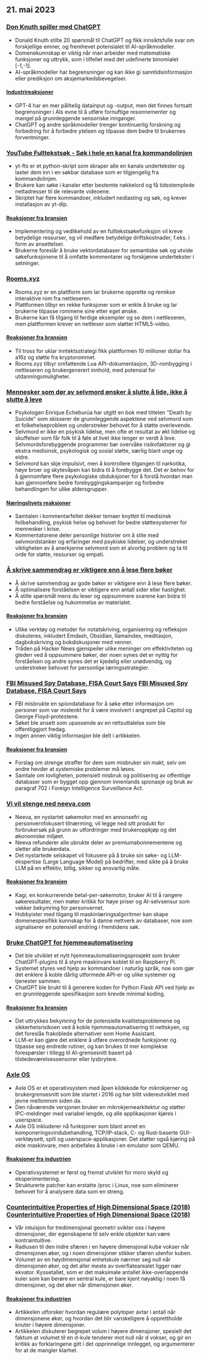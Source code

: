 

<CallToAction />

<Steps>

## 21. mai 2023

### [Don Knuth spiller med ChatGPT](https://cs.stanford.edu/~knuth/chatGPT20.txt)

- Donald Knuth stilte 20 spørsmål til ChatGPT og fikk innsiktsfulle svar om forskjellige emner, og fremhevet potensialet til AI-språkmodeller.
- Domenekunnskap er viktig når man arbeider med matematiske funksjoner og uttrykk, som i tilfellet med det udefinerte binomialet [-1,-1].
- AI-språkmodeller har begrensninger og kan ikke gi sanntidsinformasjon eller prediksjon om aksjemarkedsbevegelser.

#### [Industrireaksjoner](http://news.ycombinator.com/item?id=36012360)

- GPT-4 har en mer pålitelig datainput og -output, men det finnes fortsatt begrensninger i AIs evne til å utføre fornuftige resonnementer og mangel på grunnleggende sensoriske innganger.
- ChatGPT og andre språkmodeller trenger kontinuerlig forskning og forbedring for å forbedre ytelsen og tilpasse dem bedre til brukernes forventninger.

### [YouTube Fulltekstsøk - Søk i hele en kanal fra kommandolinjen](https://github.com/NotJoeMartinez/yt-fts)

- yt-fts er et python-skript som skraper alle en kanals undertekster og laster dem inn i en søkbar database som er tilgjengelig fra kommandolinjen.
- Brukere kan søke i kanaler etter bestemte nøkkelord og få tidsstemplede nettadresser til de relevante videoene.
- Skriptet har flere kommandoer, inkludert nedlasting og søk, og krever installasjon av yt-dlp.

#### [Reaksjoner fra bransjen](http://news.ycombinator.com/item?id=36009774)

- Implementering og vedlikehold av en fulltekstsøkefunksjon vil kreve betydelige ressurser, og vil medføre betydelige driftskostnader, f.eks. i form av ansettelser.
- Brukerne foreslår å bruke vektordatabaser for semantiske søk og utvide søkefunksjonene til å omfatte kommentarer og forskjønne undertekster i setninger.

### [Rooms.xyz](https://rooms.xyz/)

- Rooms.xyz er en plattform som lar brukerne opprette og remikse interaktive rom fra nettleseren.
- Plattformen tilbyr en rekke funksjoner som er enkle å bruke og lar brukerne tilpasse rommene sine etter eget ønske.
- Brukerne kan få tilgang til ferdige eksempler og se dem i nettleseren, men plattformen krever en nettleser som støtter HTML5-video.

#### [Reaksjoner fra bransjen](http://news.ycombinator.com/item?id=36009430)

- Til tross for uklar inntektsstrategi fikk plattformen 10 millioner dollar fra a16z og støtte fra kryptorommet.
- Rooms.xyz tilbyr omfattende Lua API-dokumentasjon, 3D-rombygging i nettleseren og brukergenerert innhold, med potensial for utdanningsmuligheter.

### [Mennesker som dør av selvmord ønsker å slutte å lide, ikke å slutte å leve](https://english.elpais.com/science-tech/2023-05-20/psychologist-enrique-echeburua-people-who-die-by-suicide-want-to-stop-suffering-not-to-stop-living.html)

- Psykologen Enrique Echeburúa har utgitt en bok med tittelen "Death by Suicide" som skisserer de grunnleggende aspektene ved selvmord som et folkehelseproblem og understreker behovet for å støtte overlevende.
- Selvmord er ikke en psykisk lidelse, men ofte et resultat av økt lidelse og skuffelser som får folk til å føle at livet ikke lenger er verdt å leve. Selvmordsforebyggende programmer bør overvåke risikofaktorer og gi ekstra medisinsk, psykologisk og sosial støtte, særlig blant unge og eldre.
- Selvmord kan skje impulsivt, men å kontrollere tilgangen til narkotika, høye broer og skytevåpen kan bidra til å forebygge det. Det er behov for å gjennomføre flere psykologiske obduksjoner for å forstå hvordan man kan gjennomføre bedre forebyggingskampanjer og forbedre behandlingen for ulike aldersgrupper.

#### [Næringslivets reaksjoner](http://news.ycombinator.com/item?id=36010975)

- Samtalen i kommentarfeltet dekker temaer knyttet til medisinsk feilbehandling, psykisk helse og behovet for bedre støttesystemer for mennesker i krise.
- Kommentatorene deler personlige historier om å slite med selvmordstanker og erfaringer med psykiske lidelser, og understreker viktigheten av å anerkjenne selvmord som et alvorlig problem og ta til orde for støtte, ressurser og empati.

### [Å skrive sammendrag er viktigere enn å lese flere bøker](https://www.andreasfragner.com/writing/writing-summaries)

- Å skrive sammendrag av gode bøker er viktigere enn å lese flere bøker.
- Å optimalisere forståelsen er viktigere enn antall sider eller hastighet.
- Å stille spørsmål mens du leser og oppsummere svarene kan bidra til bedre forståelse og hukommelse av materialet.

#### [Reaksjoner fra bransjen](http://news.ycombinator.com/item?id=36011599)

- Ulike verktøy og metoder for notatskriving, organisering og refleksjon diskuteres, inkludert Emdash, Obsidian, llamaindex, meditasjon, dagbokskriving og bokdiskusjoner med venner.
- Tråden på Hacker News gjenspeiler ulike meninger om effektiviteten og gleden ved å oppsummere bøker, der noen synes det er nyttig for forståelsen og andre synes det er kjedelig eller unødvendig, og understreker behovet for personlige læringsstrategier.

### [FBI Misused Spy Database, FISA Court Says](https://www.wsj.com/articles/fbi-improperly-searched-spy-database-for-information-on-americans-court-says-2f12bcd) [FBI Misused Spy Database, FISA Court Says](https://www.wsj.com/articles/fbi-improperly-searched-spy-database-for-information-on-americans-court-says-2f12bcd)

- FBI misbrukte en spiondatabase for å søke etter informasjon om personer som var mistenkt for å være involvert i angrepet på Capitol og George Floyd-protestene.
- Søket ble ansett som upassende av en rettsuttalelse som ble offentliggjort fredag.
- Ingen annen viktig informasjon ble delt i artikkelen.

#### [Reaksjoner fra bransjen](http://news.ycombinator.com/item?id=36011550)

- Forslag om strenge straffer for dem som misbruker sin makt, selv om andre hevder at systemiske problemer må løses.
- Samtale om lovligheten, potensielt misbruk og politisering av offentlige databaser som er bygget opp gjennom innenlands spionasje og bruk av paragraf 702 i Foreign Intelligence Surveillance Act.

### [Vi vil stenge ned neeva.com](https://neeva.com/blog/may-announcement)

- Neeva, en nystartet søkemotor med en annonsefri og personvernfokusert tilnærming, vil legge ned sitt produkt for forbrukersøk på grunn av utfordringer med brukeroppkjøp og det økonomiske miljøet.
- Neeva refunderer alle ubrukte deler av premiumabonnementene og sletter alle brukerdata.
- Det nystartede selskapet vil fokusere på å bruke sin søke- og LLM-ekspertise (Large Language Model) på bedrifter, med sikte på å bruke LLM på en effektiv, billig, sikker og ansvarlig måte.

#### [Reaksjoner fra bransjen](http://news.ycombinator.com/item?id=36013783)

- Kagi, en konkurrerende betal-per-søkemotor, bruker AI til å rangere søkeresultater, men møter kritikk for høye priser og AI-selvsensur som vekker bekymring for personvernet.
- Hobbyister med tilgang til maskinlæringsalgoritmer kan skape domenespesifikk kunnskap for å danne nettverk av databaser, noe som signaliserer en potensiell endring i fremtidens søk.

### [Bruke ChatGPT for hjemmeautomatisering](https://www.atomic14.com/2023/05/14/is-this-the-future-of-home-automation.html)

- Det ble utviklet et nytt hjemmeautomatiseringsprosjekt som bruker ChatGPT-plugins til å styre maskinvare koblet til en Raspberry Pi.
- Systemet styres ved hjelp av kommandoer i naturlig språk, noe som gjør det enklere å koble dårlig utformede API-er og ulike systemer og tjenester sammen.
- ChatGPT ble brukt til å generere koden for Python Flask API ved hjelp av en grunnleggende spesifikasjon som krevde minimal koding.

#### [Reaksjoner fra bransjen](http://news.ycombinator.com/item?id=36013571)

- Det uttrykkes bekymring for de potensielle kvalitetsproblemene og sikkerhetsrisikoen ved å koble hjemmeautomatisering til nettskyen, og det foreslås frakoblede alternativer som Home Assistant.
- LLM-er kan gjøre det enklere å utføre overordnede funksjoner og tilpasse seg endrede rutiner, og kan brukes til mer komplekse forespørsler i tillegg til AI-grensesnitt basert på tilstedeværelsessensorer eller lysbrytere.

### [Axle OS](https://axleos.com/)

- Axle OS er et operativsystem med åpen kildekode for mikrokjerner og brukergrensesnitt som ble startet i 2016 og har blitt videreutviklet med jevne mellomrom siden da.
- Den nåværende versjonen bruker en mikrokjernearkitektur og støtter IPC-meldinger med variabel lengde, og alle applikasjoner kjøres i userspace.
- Axle OS inkluderer nå funksjoner som blant annet en komponeringsvindubehandling, TCP/IP-stack, C- og Rust-baserte GUI-verktøysett, spill og userspace-applikasjoner. Det støtter også kjøring på ekte maskinvare, men anbefales å bruke i en emulator som QEMU.

#### [Reaksjoner fra industrien](http://news.ycombinator.com/item?id=36008526)

- Operativsystemet er først og fremst utviklet for moro skyld og eksperimentering.
- Strukturerte patcher kan erstatte /proc i Linux, noe som eliminerer behovet for å analysere data som en streng.

### [Counterintuitive Properties of High Dimensional Space (2018)](https://marckhoury.github.io/blog/counterintuitive-properties-of-high-dimensional-space/) [Counterintuitive Properties of High Dimensional Space (2018)](https://marckhoury.github.io/blog/counterintuitive-properties-of-high-dimensional-space/)

- Vår intuisjon for tredimensjonal geometri svikter oss i høyere dimensjoner, der egenskapene til selv enkle objekter kan være kontraintuitive.
- Radiusen til den indre sfæren i en høyere dimensjonal kube vokser når dimensjonen øker, og i noen dimensjoner stikker sfæren utenfor kuben.
- Volumet av en høydimensjonal enhetskule nærmer seg null når dimensjonen øker, og det aller meste av overflatearealet ligger nær ekvator. Kyssetallet, som er det maksimale antallet ikke-overlappende kuler som kan berøre en sentral kule, er bare kjent nøyaktig i noen få dimensjoner, og det øker når dimensjonen øker.

#### [Reaksjoner fra industrien](http://news.ycombinator.com/item?id=36009667)

- Artikkelen utforsker hvordan regulære polytoper avtar i antall når dimensjonene øker, og hvordan det blir vanskeligere å opprettholde knuter i høyere dimensjoner.
- Artikkelen diskuterer begrepet volum i høyere dimensjoner, spesielt det faktum at volumet til en d-kule tenderer mot null når d vokser, og gir en kritikk av forklaringene gitt i det opprinnelige innlegget, og argumenterer for at de mangler klarhet.

</Steps>
